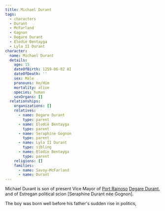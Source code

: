 ```yaml
---
title: Michael Durant
tags:
  - characters
  - Durant
  - McFarland
  - Gagnon
  - Degare Durant
  - Elodië Bentayga
  - Lyla II Durant
character:
  name: Michael Durant
  details:
    age: 15
    dateOfBirth: 1259-06-02 AI
    dateOfDeath: ''
    sex: Male
    pronouns: He/Him
    mortality: alive
    species: human
    sexOrgans: []
  relationships:
    organizations: []
    relatives:
      - name: Degare Durant
        type: parent
      - name: Elodië Bentayga
        type: parent
      - name: Seraphine Gognon
        type: parent
      - name: Lyla II Durant
        type: sibling
      - name: Elodie Bentayga
        type: parent
    religions: []
    families:
      - name: Savoy-McFarland
      - name: Durant
---
```


Michael Durant is son of present Vice Mayor of
[Port Rainoso](/world/locations/port-rainoso/)
[Degare Durant](/world/characters/degare-durant/), and of Estregan political scion \[Seraphine
Durant née Gognon].

The boy was born well before his father's sudden rise in politics,
